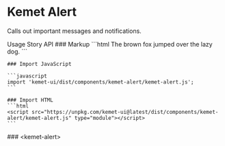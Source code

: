 
<Meta of={stories} />

# Kemet Alert

Calls out important messages and notifications.

<kemet-tabs panel-effect="stacked" divider>
  <kemet-tab slot="tab">Usage</kemet-tab>
  <kemet-tab slot="tab">Story</kemet-tab>
  <kemet-tab slot="tab">API</kemet-tab>
  <kemet-tab-panel slot="panel">
    ### Markup
    ```html
    <kemet-alert opened>
      The brown fox jumped over the lazy dog.
    </kemet-alert>
    ```

    ### Import JavaScript

    ```javascript
    import 'kemet-ui/dist/components/kemet-alert/kemet-alert.js';
    ```

    ### Import HTML
    ```html
    <script src="https://unpkg.com/kemet-ui@latest/dist/components/kemet-alert/kemet-alert.js" type="module"></script>
    ```
  </kemet-tab-panel>
  <kemet-tab-panel slot="panel">
    <Canvas of={stories.Standard} />
    <Controls of={stories.Standard} />
  </kemet-tab-panel>
  <kemet-tab-panel slot="panel">
    ### &lt;kemet-alert&gt;
    <ArgTypes of="kemet-alert" />
  </kemet-tab-panel>
</kemet-tabs>
